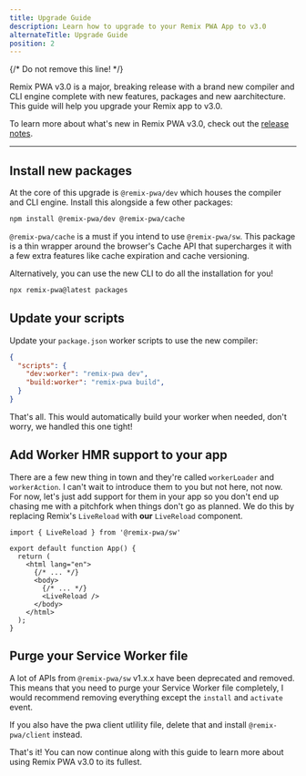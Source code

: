 ```yaml
---
title: Upgrade Guide
description: Learn how to upgrade to your Remix PWA App to v3.0
alternateTitle: Upgrade Guide
position: 2
---
```


{/* Do not remove this line! */}



Remix PWA v3.0 is a major, breaking release with a brand new compiler and CLI engine complete with new features, packages and new aarchitecture. 
This guide will help you upgrade your Remix app to v3.0.

To learn more about what's new in Remix PWA v3.0, check out the [release notes]().

---

## Install new packages

At the core of this upgrade is `@remix-pwa/dev` which houses the compiler and CLI engine. Install this alongside a few other packages:

```bash
npm install @remix-pwa/dev @remix-pwa/cache
```

`@remix-pwa/cache` is a must if you intend to use `@remix-pwa/sw`. This package is a thin wrapper around the browser's Cache API
that supercharges it with a few extra features like cache expiration and cache versioning.

Alternatively, you can use the new CLI to do all the installation for you!

```bash
npx remix-pwa@latest packages
```

## Update your scripts

Update your `package.json` worker scripts to use the new compiler:

```json {{ filename:'package.json' }}
{
  "scripts": {
    "dev:worker": "remix-pwa dev",
    "build:worker": "remix-pwa build",
  }
}
```

That's all. This would automatically build your worker when needed, don't worry, we handled this one tight!

## Add Worker HMR support to your app

There are a few new thing in town and they're called `workerLoader` and `workerAction`. I can't wait to introduce them to you
but not here, not now. For now, let's just add support for them in your app so you don't end up chasing me with a pitchfork when things 
don't go as planned. We do this by replacing Remix's `LiveReload` with **our** `LiveReload` component.

```tsx {{ filename:'app/root.tsx' }}
import { LiveReload } from '@remix-pwa/sw'

export default function App() {
  return (
    <html lang="en">
      {/* ... */}
      <body>
        {/* ... */}
        <LiveReload />
      </body>
    </html>
  );
}
```

## Purge your Service Worker file

A lot of APIs from `@remix-pwa/sw` v1.x.x have been deprecated and removed. This means that you need to purge your Service Worker file
completely, I would recommend removing everything except the `install` and `activate` event. 

If you also have the pwa client utlility file, delete that and install `@remix-pwa/client` instead.

That's it! You can now continue along with this guide to learn more about using Remix PWA v3.0 to its fullest.